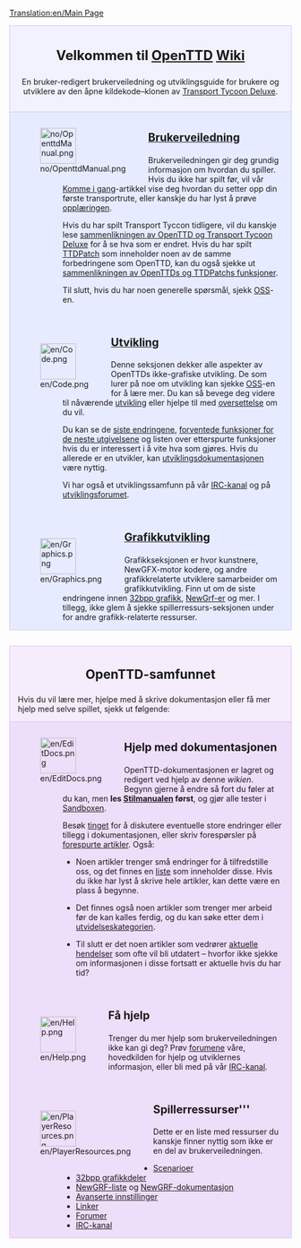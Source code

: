 [[Translation:en/Main Page]]

<div style="background-color: #f1f2fe; border: 1px solid #c7c8fe; margin: 0; padding: 1em 1em 1em 1em; text-align:center">
<div style="font-size:1.7em; font-weight:bold">Velkommen til <span class="plainlinks">[http://www.openttd.org/ OpenTTD]</span> [http://no.wikipedia.org/wiki/Wiki Wiki]
</div>
En bruker-redigert brukerveiledning og utviklingsguide for brukere og utviklere av den åpne kildekode–klonen av [[no/Transport Tycoon Deluxe|Transport Tycoon Deluxe]].
</div>
<div style="background-color: #E7EBFF; border: 1px solid #c7c8fe; border-top:none; padding: 1em 1em 0em 1em; margin-bottom:2em">
<div style="float:left">[[File:no/OpenttdManual.png|64px]]</div>
<div style="margin-left:80px; margin-bottom:4em">
<div style="font-size:1.4em; font-weight:bold">[[no/Manual/Main Page|Brukerveiledning]]</div>
Brukerveiledningen gir deg grundig informasjon om hvordan du spiller. Hvis du ikke har spilt før, vil vår [[no/Komme i gang|Komme i gang]]-artikkel vise deg hvordan du setter opp din første transportrute, eller kanskje du har lyst å prøve [[no/Opplæringen|opplæringen]].

Hvis du har spilt Transport Tyccon  tidligere, vil du kanskje lese [[no/Endringer fra TTD|sammenlikningen av OpenTTD og Transport Tycoon Deluxe]] for å se hva som er endret. Hvis du har spilt [[no/TTDPatch|TTDPatch]] som inneholder noen av de samme forbedringene som OpenTTD, kan du også sjekke ut [[no/Sammenlikning av OpenTTDs og TTDPatchs funksjoner|sammenlikningen av OpenTTDs og TTDPatchs funksjoner]].

Til slutt, hvis du har noen generelle spørsmål, sjekk [[no/Archive/Community/OSS|OSS]]-en.
</div>

<div style="float:left">[[File:en/Code.png|64px]]</div>
<div style="margin-left:80px; margin-bottom:4em">
<div style="font-size:1.4em; font-weight:bold">[[no/Utvikling|Utvikling]]</div>
Denne seksjonen dekker alle aspekter av OpenTTDs ikke-grafiske utvikling. De som lurer på noe om utvikling kan sjekke [[no/OSS utvikling|OSS]]-en for å lære mer. Du kan så bevege deg videre til nåværende [[no/Utvikling|utvikling]] eller hjelpe til med [[no/Internationalization|oversettelse]] om du vil.

Du kan se de [[no/Nyere og nåværende utvikling|siste endringene]], [[no/Veikart|forventede funksjoner for de neste utgivelsene]] og listen over etterspurte funksjoner hvis du er interessert i å vite hva som gjøres. Hvis du allerede er en utvikler, kan [[no/Utvikling Dokumentasjon|utviklingsdokumentasjonen]] være nyttig.

Vi har også et utviklingssamfunn på vår [[no/IRC-kanal|IRC-kanal]] og på [http://www.tt-forums.net/viewforum.php?f=33 utviklingsforumet].
</div>

<div style="float:left">[[File:en/Graphics.png|64px]]</div>
<div style="margin-left:80px; margin-bottom:1em; min-height:64px">
<div style="font-size:1.4em; font-weight:bold">[[no/Grafikkutvikling|Grafikkutvikling]]</div>
Grafikkseksjonen er hvor kunstnere, NewGFX-motor kodere, og andre grafikkrelaterte utviklere samarbeider om grafikkutvikling. Finn ut om de siste endringene innen [[no/32bit Grafikk Utvikling|32bpp grafikk]], [[no/NewGRF Dokumentasjon|NewGrf-er]] og mer. I tillegg, ikke glem å sjekke spillerressurs-seksjonen under for andre grafikk-relaterte ressurser.
</div>

</div>

<div style="background-color: #F5EDFC; border: 1px solid #E1BBFF; margin: 0; padding: 1em 1em 0em 1em;">
<div style="font-size:1.6em; font-weight:bold; text-align:center">OpenTTD-samfunnet</div>
Hvis du vil lære mer, hjelpe med å skrive dokumentasjon eller få mer hjelp med selve spillet, sjekk ut følgende:

</div>

<div style="background-color: #EDDEFA; border: 1px solid #E1BBFF; border-top:none; padding: 1em 1em 0em 1em;">

<div style="float:left">[[File:en/EditDocs.png|64px]]</div>
<div style="margin-left:80px; margin-bottom:4em">
<div style="font-size:1.4em; font-weight:bold">Hjelp med dokumentasjonen</div>
OpenTTD-dokumentasjonen er lagret og redigert ved hjelp av denne <em>wikien</em>. Begynn gjerne å endre så fort du føler at du kan, men '''les [[no/Manual of Style|Stilmanualen]] først''', og gjør alle tester i [[no/Sandbox|Sandboxen]].  

Besøk [[no/Tinget|tinget]] for å diskutere eventuelle store endringer eller tillegg i dokumentasjonen, eller skriv forespørsler på [[no/Etterspurte Artikler|forespurte artikler]]. Også:

*Noen artikler trenger små endringer for å tilfredstille oss, og det finnes en [[:Category:no/For å gjøre|liste]] som inneholder disse. Hvis du ikke har lyst å skrive hele artikler, kan dette være en plass å begynne.

*Det finnes også noen artikler som trenger mer arbeid før de kan kalles ferdig, og du kan søke etter dem i [[:Category:no/Artikler skal utvides|utvidelseskategorien]].

*Til slutt er det noen artikler som vedrører [[:Category:no/Aktuelle hendelser|aktuelle hendelser]] som ofte vil bli utdatert – hvorfor ikke sjekke om informasjonen i disse fortsatt er aktuelle hvis du har tid?
</div>

<div style="float:left">[[File:en/Help.png|64px]]</div>
<div style="margin-left:80px; margin-bottom:4em">
<div style="font-size:1.4em; font-weight:bold">Få hjelp</div>
Trenger du mer hjelp som brukerveiledningen ikke kan gi deg? Prøv [http://www.tt-forums.net/viewforum.php?f=55 forumene] våre, hovedkilden for hjelp og utviklernes informasjon, eller bli med på vår [[no/IRC-kanal|IRC-kanal]].
</div>

<div style="float:left">[[File:en/PlayerResources.png|64px]]</div>
<div style="margin-left:80px; margin-bottom:1em">
<div style="font-size:1.4em; font-weight:bold">Spillerressurser'''</div>
Dette er en liste med ressurser du kanskje finner nyttig som ikke er en del av brukerveiledningen.
*[[no/Liste over spiller-laget scenarier|Scenarioer]]
*[[no/Liste over nedlastbare 32bpp tjære|32bpp grafikkdeler]]
*[[no/NewGRF List|NewGRF-liste]] og [[no/NewGRF Dokumentasjon|NewGRF-dokumentasjon]]
*[[no/Avanserte innstillinger|Avanserte innstillinger]]
*[[no/Linker|Linker]]
*[http://www.tt-forums.net/viewforum.php?f=55 Forumer]
*[[no/IRC-kanal|IRC-kanal]]
</div>
</div>